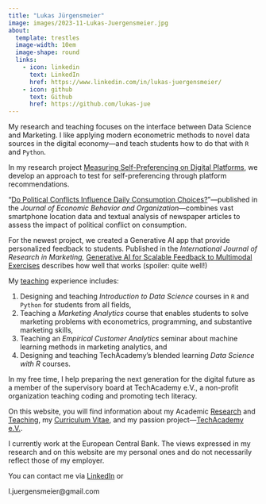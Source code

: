 ```yaml
---
title: "Lukas Jürgensmeier"
image: images/2023-11-Lukas-Juergensmeier.jpg
about:
  template: trestles
  image-width: 10em
  image-shape: round
  links:
    - icon: linkedin
      text: LinkedIn
      href: https://www.linkedin.com/in/lukas-juergensmeier/
    - icon: github
      text: Github
      href: https://github.com/lukas-jue
---
```


My research and teaching focuses on the interface
between Data Science and Marketing. I like applying modern econometric
methods to novel data sources in the digital economy---and teach students
how to do that with `R` and `Python`.

In my research project [Measuring Self-Preferencing on Digital Platforms](research.html#measuring-self-preferencing-on-digital-platforms),
we develop an approach to test for self-preferencing through platform recommendations.

"[Do Political Conflicts Influence Daily
Consumption
Choices?](research.qmd#do-political-conflicts-influence-daily-consumption-choices)"---published in the *Journal of Economic Behavior and Organization*---combines
vast smartphone location data and textual analysis of newspaper articles
to assess the impact of political conflict on consumption.

For the newest project, we created a Generative AI app that provide personalized
feedback to students. Published in the *International Journal of Research in Marketing,*
[Generative AI for Scalable Feedback to Multimodal Exercises](research.html#generative-ai-for-scalable-feedback-to-multimodal-exercises)
describes how well that works (spoiler: quite well!)

My [teaching](teaching.qmd) experience includes:

1. Designing and teaching *Introduction to Data Science* courses in `R` and `Python` for students from all fields,
2. Teaching a *Marketing Analytics* course that enables students to solve marketing problems with econometrics, programming, and substantive marketing skills,
3. Teaching an *Empirical Customer Analytics* seminar about machine learning methods in marketing analytics, and
4. Designing and teaching TechAcademy's blended learning *Data Science with R* courses.

In my free time, I help preparing the next generation for the digital
future as a member of the supervisory board at TechAcademy e.V., a non-profit
organization teaching coding and promoting tech literacy.

On this website, you will find information about my Academic
[Research](research.qmd) and [Teaching](teaching.qmd), my [Curriculum
Vitae](curriculum-vitae.qmd), and my passion project---[TechAcademy
e.V.](techacademy.qmd).

I currently work at the European Central Bank. The views expressed in my research and on this website are my personal ones and do not necessarily reflect those of my employer.

You can contact me via
[LinkedIn](https://www.linkedin.com/in/lukas-juergensmeier/) or
<span id="obf">

```{=html}
<script>document.getElementById("obf").innerHTML="<n uers=\"znvygb:y.whretrafzrvre@tznvy.pbz\" gnetrg=\"_oynax\">R-Znvy.</n>".replace(/[a-zA-Z]/g,function(c){return String.fromCharCode((c<="Z"?90:122)>=(c=c.charCodeAt(0)+13)?c:c-26);});document.body.appendChild(eo);</script>
```
<noscript>[moc.liamg\@reiemsnegreuj.l]{style="unicode-bidi:bidi-override;direction:rtl;"}</noscript>

</span>

<!-- # Upcoming Talks -->

<!-- ![Lukas Jürgensmeier presenting at EMAC Conference 2022 in -->
<!-- Budapest](images/2022-05-EMAC-Budapest-Lukas-Juergensmeier-Presentation.jpg){fig-alt="Lukas Jürgensmeier presenting at EMAC Conference 2022 in Budapest" -->
<!-- width="1000"} -->

<!-- I'll be presenting my research at the following scheduled conferences: -->

<!-- - EMAC 2024 in Bucharest, Romania (May 2024): -->
<!--  [Generative AI for Scalable Feedback to Multimodal Exercises](research.qmd#generative-ai-for-scalable-feedback-to-multimodal-exercises-in-marketing-analytics) -->
<!--  *(Special Session on "Novel Applications of Generative AI in Marketing")* -->

<!-- - DPE Forum "Bytes and Behemoths: Understanding Power in Digital Platform Ecosystems" in Passau, Germany (June 2024) -->
<!--   [Measuring Self-Preferencing on Digital Platforms](research.qmd#measuring-self-preferencing-on-digital-platforms) -->
<!--   *(Doctoral Consortium)* -->


